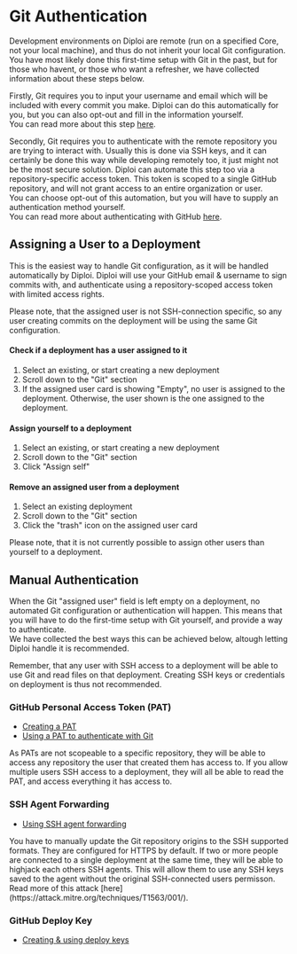 
# Git Authentication

Development environments on Diploi are remote (run on a specified Core, not your local machine), and thus do not inherit your local Git configuration.
You have most likely done this first-time setup with Git in the past, but for those who havent, or those who want a refresher, we have collected information about these steps below.

Firstly, Git requires you to input your username and email which will be included with every commit you make. Diploi can do this automatically for you, but you can also opt-out and fill in the information yourself.  
You can read more about this step [here](https://git-scm.com/book/en/v2/Getting-Started-First-Time-Git-Setup#_your_identity).

Secondly, Git requires you to authenticate with the remote repository you are trying to interact with. Usually this is done via SSH keys, and it can certainly be done this way while developing remotely too, it just might not be the most secure solution. Diploi can automate this step too via a repository-specific access token. This token is scoped to a single GitHub repository, and will not grant access to an entire organization or user.  
You can choose opt-out of this automation, but you will have to supply an authentication method yourself.  
You can read more about authenticating with GitHub [here](https://docs.github.com/en/authentication/keeping-your-account-and-data-secure/about-authentication-to-github#https).

## Assigning a User to a Deployment

This is the easiest way to handle Git configuration, as it will be handled automatically by Diploi.
Diploi will use your GitHub email & username to sign commits with, and authenticate using a repository-scoped access token with limited access rights.

<Callout type="info" emoji="ℹ️">
  Please note, that the assigned user is not SSH-connection specific, so any user creating commits on the deployment will be using the same Git configuration.
</Callout>

#### Check if a deployment has a user assigned to it

1. Select an existing, or start creating a new deployment
2. Scroll down to the "Git" section
3. If the assigned user card is showing "Empty", no user is assigned to the deployment. Otherwise, the user shown is the one assigned to the deployment.

#### Assign yourself to a deployment

1. Select an existing, or start creating a new deployment
2. Scroll down to the "Git" section
3. Click "Assign self"

#### Remove an assigned user from a deployment

1. Select an existing deployment
2. Scroll down to the "Git" section
3. Click the "trash" icon on the assigned user card

<Callout type="info" emoji="ℹ️">
  Please note, that it is not currently possible to assign other users than yourself to a deployment.
</Callout>

## Manual Authentication

When the Git "assigned user" field is left empty on a deployment, no automated Git configuration or authentication will happen.
This means that you will have to do the first-time setup with Git yourself, and provide a way to authenticate.  
We have collected the best ways this can be achieved below, altough letting Diploi handle it is recommended.

<Callout type="warning" emoji="⚠️">
  Remember, that any user with SSH access to a deployment will be able to use Git and read files on that deployment. Creating SSH keys or credentials on deployment is thus not recommended.
</Callout>

### GitHub Personal Access Token (PAT)

- [Creating a PAT](https://docs.github.com/en/authentication/keeping-your-account-and-data-secure/creating-a-personal-access-token)
- [Using a PAT to authenticate with Git](https://docs.github.com/en/authentication/keeping-your-account-and-data-secure/creating-a-personal-access-token#using-a-token-on-the-command-line)

<Callout type="error" emoji="️🚫">
  As PATs are not scopeable to a specific repository, they will be able to access any repository the user that created them has access to.
  If you allow multiple users SSH access to a deployment, they will all be able to read the PAT, and access everything it has access to.
</Callout>

### SSH Agent Forwarding

- [Using SSH agent forwarding](https://docs.github.com/en/developers/overview/using-ssh-agent-forwarding)

<Callout type="info" emoji="ℹ️">
  You have to manually update the Git repository origins to the SSH supported formats. They are configured for HTTPS by default.
</Callout>

<Callout type="error" emoji="️🚫">
  If two or more people are connected to a single deployment at the same time, they will be able to highjack each others SSH agents. This will allow them to use any SSH keys saved to the agent without the original SSH-connected users permisson. Read more of this attack [here](https://attack.mitre.org/techniques/T1563/001/).
</Callout>

### GitHub Deploy Key

- [Creating & using deploy keys](https://docs.github.com/en/developers/overview/managing-deploy-keys#deploy-keys)
